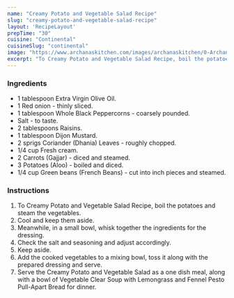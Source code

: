 ---
name: "Creamy Potato and Vegetable Salad Recipe"
slug: "creamy-potato-and-vegetable-salad-recipe"
layout: 'RecipeLayout'
prepTime: "30"
cuisine: "Continental"
cuisineSlug: "continental"
image: "https://www.archanaskitchen.com/images/archanaskitchen/0-Archanas-Kitchen-Recipes/2017/0-Archana/Creamy_Potato_Salad_Recipe_With_Vegetables-2.jpg"
excerpt: "To Creamy Potato and Vegetable Salad Recipe, boil the potatoes and steam the vegetables"
---

### Ingredients

- 1 tablespoon Extra Virgin Olive Oil.
- 1 Red onion - thinly sliced.
- 1 tablespoon Whole Black Peppercorns - coarsely pounded.
- Salt - to taste.
- 2 tablespoons Raisins.
- 1 tablespoon Dijon Mustard.
- 2 sprigs Coriander (Dhania) Leaves - roughly chopped.
- 1/4 cup Fresh cream.
- 2 Carrots (Gajjar) - diced and steamed.
- 3 Potatoes (Aloo) - boiled and diced.
- 1/4 cup Green beans (French Beans) - cut into inch pieces and steamed.

### Instructions

1. To Creamy Potato and Vegetable Salad Recipe, boil the potatoes and steam the vegetables.
1. Cool and keep them aside.
1. Meanwhile, in a small bowl, whisk together the ingredients for the dressing.
1. Check the salt and seasoning and adjust accordingly.
1. Keep aside.
1. Add the cooked vegetables to a mixing bowl, toss it along with the prepared dressing and serve.
1. Serve the Creamy Potato and Vegetable Salad as a one dish meal, along with a bowl of Vegetable Clear Soup with Lemongrass  and Fennel Pesto Pull-Apart Bread for dinner.
